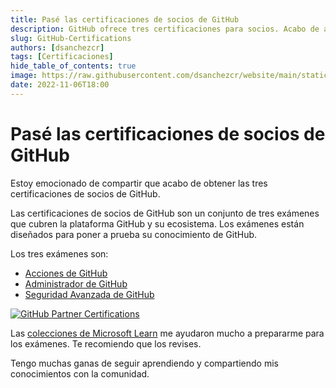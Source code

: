 ```yaml
---
title: Pasé las certificaciones de socios de GitHub
description: GitHub ofrece tres certificaciones para socios. Acabo de aprobar los tres exámenes para aprobar estas certificaciones.
slug: GitHub-Certifications
authors: [dsanchezcr]
tags: [Certificaciones]
hide_table_of_contents: true
image: https://raw.githubusercontent.com/dsanchezcr/website/main/static/img/GH-Certs.png
date: 2022-11-06T18:00
---
```

# Pasé las certificaciones de socios de GitHub

Estoy emocionado de compartir que acabo de obtener las tres certificaciones de socios de GitHub.

Las certificaciones de socios de GitHub son un conjunto de tres exámenes que cubren la plataforma GitHub y su ecosistema. Los exámenes están diseñados para poner a prueba su conocimiento de GitHub.

Los tres exámenes son:

*   [Acciones de GitHub](https://credly.com/badges/e8a1a5a0-f95c-4bfd-b6cb-81ea1231153f)
*   [Administrador de GitHub](https://credly.com/badges/79b12418-8217-4c7b-a1a0-ad6f6cf407df)
*   [Seguridad Avanzada de GitHub](https://credly.com/badges/b32ce8d3-d9e1-423c-8d1a-958901f3d798)

[![GitHub Partner Certifications](pathname:///img/GH-Certs.png)](https://learn.microsoft.com/training/github)

Las [colecciones de Microsoft Learn](https://learn.microsoft.com/training/github) me ayudaron mucho a prepararme para los exámenes. Te recomiendo que los revises.

Tengo muchas ganas de seguir aprendiendo y compartiendo mis conocimientos con la comunidad.